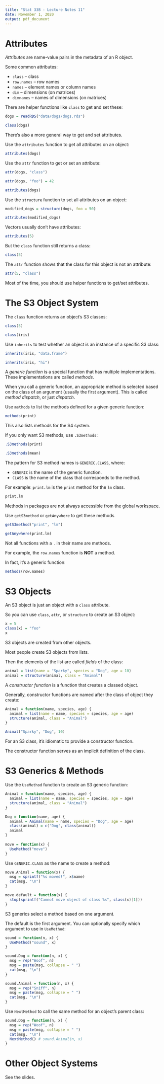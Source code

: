 ```yaml
---
title: "Stat 33B - Lecture Notes 11"
date: November 1, 2020
output: pdf_document
---
```



Attributes
==========

_Attributes_ are name-value pairs in the metadata of an R object.

Some common attributes:

* `class` -- class
* `row.names` -- row names
* `names` -- element names or column names
* `dim` -- dimensions (on matrices)
* `dimnames` -- names of dimensions (on matrices)

There are helper functions like `class` to get and set these:
```r
dogs = readRDS("data/dogs/dogs.rds")

class(dogs)
```

There's also a more general way to get and set attributes.

Use the `attributes` function to get all attributes on an object:
```r
attributes(dogs)
```

Use the `attr` function to get or set an attribute:
```r
attr(dogs, "class")

attr(dogs, "foo") = 42

attributes(dogs)
```


Use the `structure` function to set all attributes on an object:
```r
modified_dogs = structure(dogs, foo = 50)

attributes(modified_dogs)
```

Vectors usually don't have attributes:
```r
attributes(5)
```

But the `class` function still returns a class:
```r
class(5)
```

The `attr` function shows that the class for this object is not an attribute:
```r
attr(5, "class")
```

Most of the time, you should use helper functions to get/set attributes.



The S3 Object System
====================

The `class` function returns an object's S3 classes:
```r
class(5)

class(iris)
```


Use `inherits` to test whether an object is an instance of a specific S3 class:
```r
inherits(iris, "data.frame")

inherits(iris, "hi")
```

A _generic function_ is a special function that has multiple implementations.
These implementations are called _methods_.

When you call a generic function, an appropriate method is selected based on
the class of an argument (usually the first argument). This is called _method
dispatch_, or just _dispatch_.

Use `methods` to list the methods defined for a given generic function:
```r
methods(print)
```
This also lists methods for the S4 system.

If you only want S3 methods, use `.S3methods`:
```r
.S3methods(print)

.S3methods(mean)
```

The pattern for S3 method names is `GENERIC.CLASS`, where:

* `GENERIC` is the name of the generic function.
* `CLASS` is the name of the class that corresponds to the method.

For example: `print.lm` is the `print` method for the `lm` class.

```r
print.lm
```
Methods in packages are not always accessible from the global workspace.

Use `getS3method` or `getAnywhere` to get these methods.

```r
getS3method("print", "lm")

getAnywhere(print.lm)
```


Not all functions with a `.` in their name are methods.

For example, the `row.names` function is **NOT** a method.

In fact, it's a generic function:
```r
methods(row.names)
```



S3 Objects
==========

An S3 object is just an object with a `class` attribute.

So you can use `class`, `attr`, or `structure` to create an S3 object:
```r
x = 5
class(x) = "foo"
x
```

S3 objects are created from other objects.

Most people create S3 objects from lists.

Then the elements of the list are called _fields_ of the class:
```r
animal = list(name = "Sparky", species = "Dog", age = 10)
animal = structure(animal, class = "Animal")
```

A _constructor function_ is a function that creates a classed object.

Generally, constructor functions are named after the class of object they
create:
```r
Animal = function(name, species, age) {
  animal = list(name = name, species = species, age = age)
  structure(animal, class = "Animal")
}

Animal("Sparky", "Dog", 10)
```

For an S3 class, it's idiomatic to provide a constructor function.

The constructor function serves as an implicit definition of the class.



S3 Generics & Methods
=====================

Use the `UseMethod` function to create an S3 generic function:
```r
Animal = function(name, species, age) {
  animal = list(name = name, species = species, age = age)
  structure(animal, class = "Animal")
}

Dog = function(name, age) {
  animal = Animal(name = name, species = "Dog", age = age)
  class(animal) = c("Dog", class(animal))
  animal
}
  
move = function(x) {
  UseMethod("move")
}
```

Use `GENERIC.CLASS` as the name to create a method:
```r
move.Animal = function(x) {
  msg = sprintf("%s moved!", x$name)
  cat(msg, "\n")
}

move.default = function(x) {
  stop(sprintf("Cannot move object of class %s", class(x)[1]))
}
```

S3 generics select a method based on one argument.

The default is the first argument. You can optionally specify which argument to
use in `UseMethod`:
```r
sound = function(n, x) {
  UseMethod("sound", x)
}

sound.Dog = function(n, x) {
  msg = rep("Woof", n)
  msg = paste(msg, collapse = " ")
  cat(msg, "\n")
}

sound.Animal = function(n, x) {
  msg = rep("Sniff", n)
  msg = paste(msg, collapse = " ")
  cat(msg, "\n")
}
```


Use `NextMethod` to call the same method for an object's parent class:
```r
sound.Dog = function(n, x) {
  msg = rep("Woof", n)
  msg = paste(msg, collapse = " ")
  cat(msg, "\n")
  NextMethod() # sound.Animal(n, x)
}
```



Other Object Systems
====================

See the slides.
